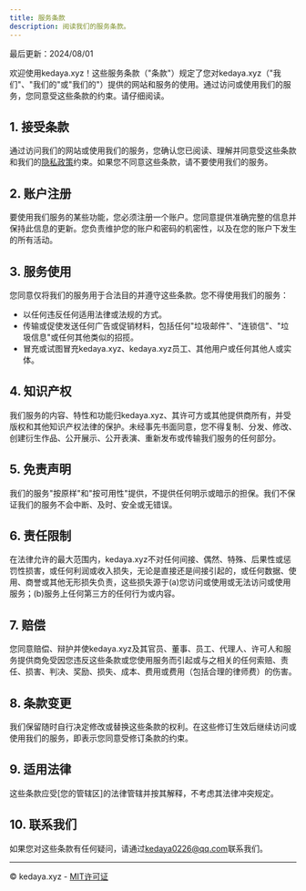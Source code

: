 ```yaml
---
title: 服务条款
description: 阅读我们的服务条款。
---
```


最后更新：2024/08/01

欢迎使用kedaya.xyz！这些服务条款（"条款"）规定了您对kedaya.xyz（"我们"、"我们的"或"我们的"）提供的网站和服务的使用。通过访问或使用我们的服务，您同意受这些条款的约束。请仔细阅读。

## 1. 接受条款

通过访问我们的网站或使用我们的服务，您确认您已阅读、理解并同意受这些条款和我们的[隐私政策](/privacy-policy)约束。如果您不同意这些条款，请不要使用我们的服务。

## 2. 账户注册

要使用我们服务的某些功能，您必须注册一个账户。您同意提供准确完整的信息并保持此信息的更新。您负责维护您的账户和密码的机密性，以及在您的账户下发生的所有活动。

## 3. 服务使用

您同意仅将我们的服务用于合法目的并遵守这些条款。您不得使用我们的服务：

- 以任何违反任何适用法律或法规的方式。
- 传输或促使发送任何广告或促销材料，包括任何"垃圾邮件"、"连锁信"、"垃圾信息"或任何其他类似的招揽。
- 冒充或试图冒充kedaya.xyz、kedaya.xyz员工、其他用户或任何其他人或实体。

## 4. 知识产权

我们服务的内容、特性和功能归kedaya.xyz、其许可方或其他提供商所有，并受版权和其他知识产权法律的保护。未经事先书面同意，您不得复制、分发、修改、创建衍生作品、公开展示、公开表演、重新发布或传输我们服务的任何部分。

## 5. 免责声明

我们的服务"按原样"和"按可用性"提供，不提供任何明示或暗示的担保。我们不保证我们的服务不会中断、及时、安全或无错误。

## 6. 责任限制

在法律允许的最大范围内，kedaya.xyz不对任何间接、偶然、特殊、后果性或惩罚性损害，或任何利润或收入损失，无论是直接还是间接引起的，或任何数据、使用、商誉或其他无形损失负责，这些损失源于(a)您访问或使用或无法访问或使用服务；(b)服务上任何第三方的任何行为或内容。

## 7. 赔偿

您同意赔偿、辩护并使kedaya.xyz及其官员、董事、员工、代理人、许可人和服务提供商免受因您违反这些条款或您使用服务而引起或与之相关的任何索赔、责任、损害、判决、奖励、损失、成本、费用或费用（包括合理的律师费）的伤害。

## 8. 条款变更

我们保留随时自行决定修改或替换这些条款的权利。在这些修订生效后继续访问或使用我们的服务，即表示您同意受修订条款的约束。

## 9. 适用法律

这些条款应受[您的管辖区]的法律管辖并按其解释，不考虑其法律冲突规定。

## 10. 联系我们

如果您对这些条款有任何疑问，请通过[kedaya0226@qq.com](mailto:kedaya0226@qq.com)联系我们。

---

© kedaya.xyz - [MIT许可证](/LICENSE.md)